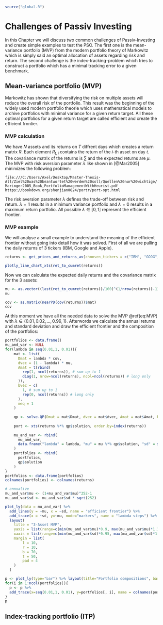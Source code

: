 ```r
source("global.R")
```

# Challenges of Passiv Investing

In this Chapter we will discuss two common challenges of Passiv-Investing and create simple examples to test the PSO. The first one is the mean-variance portfolio (MVP) from the modern portfolio theory of Markowitz which is simply said an optimal allocation of assets regarding risk and return. The second challenge is the index-tracking-problem which tries to construct a portfolio which has a minimal tracking error to a given benchmark.

## Mean-variance portfolio (MVP)
Markowitz has shown that diversifying the risk on multiple assets will reduce the overall risk of the portfolio. This result was the beginning of the widely used modern portfolio theorie which uses mathematical models to archive portfolios with minimal variance for a given return target. All these optimal portfolios for a given return target are called efficient and create the efficient frontier. 

### MVP calculation
We have $N$ assets and its returns on $T$ diffrent days which creates a return matrix $R$. Each element $R_{t,i}$ contains the return of the $i$-th asset on day $t$. The covariance matrix of the returns is $\textstyle\sum$ and the expected returns are $\mu$. The MVP with risk aversion parameter $\lambda$ like shown in [@Mar2005] minimizes the following problem:

`file:///C:/Users/Axel/Desktop/Master-Thesis-All/Ziel%20was%20beantwortet%20werden%20soll/Quellen%20nur%20wichtige/Maringer2005_Book_PortfolioManagementWithHeurist.pdf`
`https://bookdown.org/shenjian0824/portr/port-opt.html`
\begin{equation} 
\underset{w}{minimize} \ \ \ \lambda \ w^T \textstyle\sum w - (1-\lambda) \ w^T\mu
(\#eq:MVP)
\end{equation} 

The risk aversion parameter $\lambda$ defines the trade-off between risk and return. $\lambda = 1$ results in a minimum variance portfolio and $\lambda = 0$ results in a maximum return portfolio. All possible $\lambda \in [0, 1]$ represent the efficient frontier.



### MVP example
We will analyse a small example to understand the meaning of the efficient frontier without going into detail how it was solved. First of all we are pulling the daily returns of 3 tickers (IBM, Google and Apple). 
```r
returns <- get_prices_and_returns_av(choosen_tickers = c("IBM", "GOOG", "AAPL"), min_date = as.Date("2020-01-01"), max_date = as.Date("2021-01-01"))[["daily_returns"]]

plotly_line_chart_xts(ret_to_cumret(returns))
```
Now we can calculate the expected daily returns and the covariance matrix for the 3 assets:
```r
mu <- as.vector((last(ret_to_cumret(returns))/100)^(1/nrow(returns))-1)
mu

cov <- as.matrix(nearPD(cov(returns))$mat)
cov
```
At this moment we have all the needed data to solve the MVP \@ref(eq:MVP) with $\lambda \in \{0.01, 0.02, ..., 0.99, 1\}$. Afterwords we calculate the annual returns and standard deviation and draw the efficient frontier and the composition of the portfolios:

```r
portfolios <- data.frame()
mu_and_var <- NULL
for(lambda in seq(0.01,1, 0.01)){
    mat <- list(
      Dmat = lambda * cov,
      dvec = (1 - lambda) * mu,
      Amat = t(rbind(
        rep(1, ncol(returns)), # sum up to 1
        diag(1, nrow=ncol(returns), ncol=ncol(returns)) # long only
      )),
      bvec = c(
        1, # sum up to 1
        rep(0, ncol(returns)) # long only
      ),
      meq = 1
    )
    
    qp <- solve.QP(Dmat = mat$Dmat, dvec = mat$dvec, Amat = mat$Amat, bvec = mat$bvec, meq = mat$meq)
    
    port <- xts(returns %*% qp$solution, order.by=index(returns))
    
    mu_and_var <- rbind(
      mu_and_var,
      data.frame("lambda" = lambda, "mu" = mu %*% qp$solution, "sd" = sqrt(t(qp$solution) %*% cov %*% qp$solution))
    )
    portfolios <- rbind(
      portfolios,
      qp$solution
    )
}
portfolios <- data.frame(portfolios)
colnames(portfolios) <- colnames(returns)

# annualize
mu_and_var$mu <- (1+mu_and_var$mu)^252-1
mu_and_var$sd <- mu_and_var$sd * sqrt(252)

plot_ly(data = mu_and_var) %>% 
  add_lines(y = ~mu, x = ~sd, name = "efficient frontier") %>% 
  add_trace(x = ~sd, y=~mu, mode="markers", name = "lambda steps") %>% 
  layout(
    title = "3-Asset MVP",
    yaxis = list(range=c(min(mu_and_var$mu)*0.9, max(mu_and_var$mu)*1.1)),
    xaxis = list(range=c(min(mu_and_var$sd)*0.95, max(mu_and_var$sd)*1.05)),
    margin = list(
        l = 10,
        r = 10,
        b = 70,
        t = 50,
        pad = 4
    )
  ) 

p <- plot_ly(type="bar") %>% layout(title="Portfolio compositions", barmode="stack", xaxis = list(title="lambda", autorange = "reversed"), yaxis = list(title="wgt"))
for(i in 1:ncol(portfolios)){
  p <- p %>% 
  add_trace(x=seq(0.01,1, 0.01), y=portfolios[, i], name = colnames(portfolios)[i])
}
p

```


## Index-tracking portfolio (ITP)












